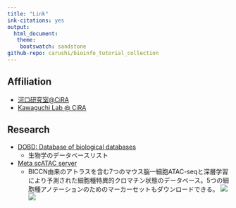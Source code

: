 ```yaml
---
title: "Link"
ink-citations: yes
output: 
  html_document:
   theme:
    bootswatch: sandstone 
github-repo: carushi/bioinfo_tutorial_collection
---
```


## Affiliation
* [河口研究室@CiRA](https://www.cira.kyoto-u.ac.jp/j/research/rkawaguchi_summary.html)
* [Kawaguchi Lab @ CiRA](https://www.cira.kyoto-u.ac.jp/e/research/rkawaguchi_summary.html)

## Research
* [DOBD: Database of biological databases](database.html)
    * 生物学のデータベースリスト
* [Meta scATAC server](https://gillisweb.cshl.edu/Meta_scATAC/)
    * BICCN由来のアトラスを含む7つのマウス脳一細胞ATAC-seqと深層学習により予測された細胞種特異的クロマチン状態のデータベース。5つの細胞種アノテーションのためのマーカーセットもダウンロードできる。
  ![](figures/research_figures/meta_scatac.png)
  ![](figures/research_figures/meta_scatac_gb.png)

